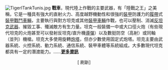 [[Image:TigerITankTunis.jpg|right]]
'''戰車'''，現代陸上作戰的主要武器，有「陸戰之王」之美稱，它是一種具有強大的直射火力、高度越野機動性和很強的[[裝甲|裝甲]]防護力的[[履帶|履帶]]式[[裝甲戰鬥車輛|裝甲戰鬥車輛]]，主要執行與對方坦克或其他[[裝甲車輛|裝甲車輛]]作戰，也可以壓制、消滅[[反坦克武器|反坦克武器]]、摧毀工事、殲滅敵方有生力量。坦克一般裝備一中或大口徑火炮（有些現代坦克的火炮甚至可以發射反坦克/直升機[[導彈|導彈]]）以及數挺防空（高射）或同軸（並列）機槍。坦克大多使用旋轉[[炮塔|炮塔]]，但亦少數使用固定式炮塔。坦克主要由武器系統、火控系統、動力系統、通信系統、裝甲車體等系統組成。大多數現代坦克都具有一定的潛渡能力。……'''[[坦克|更多資訊]]'''

<center>[{{fullurl:Portal:戰車|action=purge}} 刷新]</center>